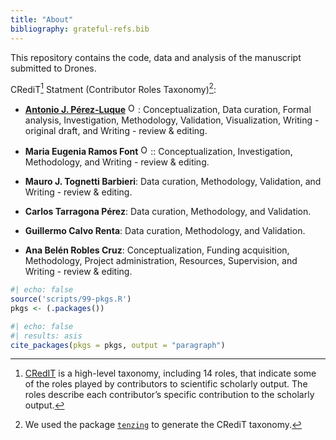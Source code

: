 ```yaml
---
title: "About"
bibliography: grateful-refs.bib
---
```


This repository contains the code, data and analysis of the manuscript submitted to Drones.

CRediT[^1] Statment (Contributor Roles Taxonomy)[^2]:

[^1]: [CRedIT](https://credit.niso.org/) is a high-level taxonomy, including 14 roles, that indicate some of the roles played by contributors to scientific scholarly output. The roles describe each contributor's specific contribution to the scholarly output.

[^2]: We used the package [`tenzing`](https://rollercoaster.shinyapps.io/tenzing/) to generate the CRediT taxonomy.

-   [**Antonio J. Pérez-Luque**](https://github.com/ajpelu) <a href="https://orcid.org/0000-0002-1747-0469" target="orcid.widget"> <img src="https://info.orcid.org/wp-content/uploads/2019/11/orcid_16x16.png" alt="ORCID logo" width="16" height="16"/></a>: Conceptualization, Data curation, Formal analysis, Investigation, Methodology, Validation, Visualization, Writing - original draft, and Writing - review & editing.

-   **Maria Eugenia Ramos Font** <a href="https://orcid.org/0000-0002-4888-0401" target="orcid.widget"> <img src="https://info.orcid.org/wp-content/uploads/2019/11/orcid_16x16.png" alt="ORCID logo" width="16" height="16"/></a>:: Conceptualization, Investigation, Methodology, and Writing - review & editing.

-   **Mauro J. Tognetti Barbieri**: Data curation, Methodology, Validation, and Writing - review & editing.

-   **Carlos Tarragona Pérez**: Data curation, Methodology, and Validation.

-   **Guillermo Calvo Renta**: Data curation, Methodology, and Validation.

-   **Ana Belén Robles Cruz**: Conceptualization, Funding acquisition, Methodology, Project administration, Resources, Supervision, and Writing - review & editing.


```r
#| echo: false
source('scripts/99-pkgs.R')
pkgs <- (.packages())
```

```r
#| echo: false
#| results: asis
cite_packages(pkgs = pkgs, output = "paragraph")
```




